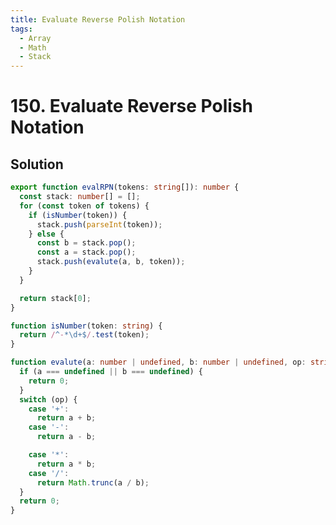 ```yaml
---
title: Evaluate Reverse Polish Notation
tags:
  - Array
  - Math
  - Stack
---
```


# 150. Evaluate Reverse Polish Notation

<Badges>
  <LevelBadge level="medium" />
  <TopicBadge name="Array" slug="array" />
  <TopicBadge name="Math" slug="math" />
  <TopicBadge name="Stack" slug="stack" />
</Badges>

## Solution

```typescript filename="solution.ts" copy
export function evalRPN(tokens: string[]): number {
  const stack: number[] = [];
  for (const token of tokens) {
    if (isNumber(token)) {
      stack.push(parseInt(token));
    } else {
      const b = stack.pop();
      const a = stack.pop();
      stack.push(evalute(a, b, token));
    }
  }

  return stack[0];
}

function isNumber(token: string) {
  return /^-*\d+$/.test(token);
}

function evalute(a: number | undefined, b: number | undefined, op: string) {
  if (a === undefined || b === undefined) {
    return 0;
  }
  switch (op) {
    case '+':
      return a + b;
    case '-':
      return a - b;

    case '*':
      return a * b;
    case '/':
      return Math.trunc(a / b);
  }
  return 0;
}
```

<ProblemLink
  codingSite="leetcode"
  href="https://leetcode.com/problems/evaluate-reverse-polish-notation"
  title="Evaluate Reverse Polish Notation"
/>
